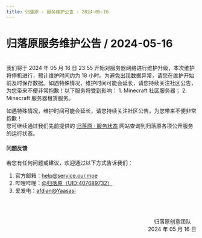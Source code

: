 ```yaml
---
title: 归落原 · 服务维护公告 · 2024-05-16
---
```


# 归落原服务维护公告 / 2024-05-16

<br />
我们将于 2024 年 05 月 16 日 23:55 开始对服务器网络进行维护升级，本次维护将停机进行，预计维护时间约为 18 小时。为避免出现数据异常，请您在维护开始前及时保存数据。如遇特殊情况，维护时间可能会延长，请您持续关注社区公告，为您带来不便非常抱歉！以下服务将受到影响：
1. Minecraft 社区服务器；
2. Minecraft 服务器租赁服务。

如遇特殊情况，维护时间可能会延长，请您持续关注社区公告，为您带来不便非常抱歉！\
您可继续通过我们先前提供的 [归落原 · 服务状态](https://status.yaasasi.cn/status/ourmoe) 网站查询到归落原各项公开服务的运行状态。


#### 问题反馈

若您有任何问题或建议，欢迎通过以下方式告诉我们：

1. 官方邮箱：help@service.our.moe
2. 哔哩哔哩：[@归落原（UID:407689732）](https://space.bilibili.com/407689732)
3. 爱发电：[afdian@Yaasasi](https://afdian.net/@Yaasasi)


<br /><br /><p align="right">归落原创意团队&emsp;<br />2024 年 05 月 16 日</p>